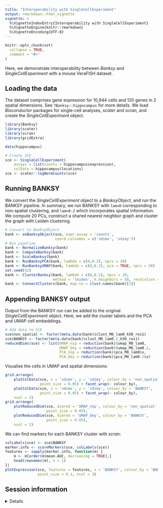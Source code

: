 ```yaml
---
title: "Interoperability with SingleCellExperiment"
output: rmarkdown::html_vignette
vignette: >
  %\VignetteIndexEntry{Interoperability with SingleCellExperiment}
  %\VignetteEngine{knitr::rmarkdown}
  %\VignetteEncoding{UTF-8}
---
```


```r
knitr::opts_chunk$set(
  collapse = TRUE,
  comment = "#>"
)
```

Here, we demonstrate interoperability between *Banksy* and 
*SingleCellExperiment* with a mouse VeraFISH dataset.  

## Loading the data

The dataset comprises gene expression for 10,944 cells and 120 genes in 2 
spatial dimensions. See `?Banksy::hippocampus` for more details. We load 
*Bioconductor* packages for single-cell analyses, *scater* and *scran*, and
create the *SingleCellExperiment* object. 

```r
library(Banksy)
library(scater)
library(scran)
library(gridExtra)

data(hippocampus)

# Create SCE
sce <- SingleCellExperiment(
    assays = list(counts = hippocampus$expression), 
    colData = hippocampus$locations)
sce <- scater::logNormCounts(sce)
```

## Running BANKSY

We convert the *SingleCellExperiment* object to a *BanksyObject*, and run the
BANKSY pipeline. In summary, we run BANKSY with `lam=0` corresponding to 
non-spatial clustering, and `lam=0.2` which incorporates spatial information. 
We compute 20 PCs, construct a shared nearest neighbor graph and cluster the
graph with Leiden clustering. 

```r
# Convert to BanksyObject
bank <- asBanksyObject(sce, expr.assay = 'counts', 
                       coord.colnames = c('sdimx', 'sdimy'))
# Run pipeline
bank <- NormalizeBanksy(bank)
bank <- ComputeBanksy(bank)
bank <- ScaleBanksy(bank)
bank <- RunBanksyPCA(bank, lambda = c(0,0.2), npcs = 20)
bank <- RunBanksyUMAP(bank, lambda = c(0,0.2), pca = TRUE, npcs = 20)
set.seed(42)
bank <- ClusterBanksy(bank, lambda = c(0,0.2), npcs = 20, 
                      method = 'leiden', k.neighbors = 50, resolution = 1)
bank <- ConnectClusters(bank, map.to = clust.names(bank)[1])
```

## Appending BANKSY output

Output from the BANKSY run can be added to the original *SingleCellExperiment*
object. Here, we add the cluster labels and the PCA and UMAP cell embeddings. 

```r
# Add data to SCE
sce$non_spatial <- factor(meta.data(bank)$clust_M0_lam0_k50_res1)
sce$BANKSY <- factor(meta.data(bank)$clust_M0_lam0.2_k50_res1)
reducedDims(sce) <- list(UMAP_nsp = reduction(bank)$umap_M0_lam0,
                         UMAP_bky = reduction(bank)$umap_M0_lam0.2,
                         PCA_nsp = reduction(bank)$pca_M0_lam0$x,
                         PCA_bky = reduction(bank)$pca_M0_lam0.2$x)
```

Visualise the cells in UMAP and spatial dimensions:

```r
grid.arrange(
    plotColData(sce, x = 'sdimx', y = 'sdimy', colour_by = 'non_spatial',
                point_size = 0.05) + facet_wrap(~ colour_by),
    plotColData(sce, x = 'sdimx', y = 'sdimy', colour_by = 'BANKSY',
                point_size = 0.05) + facet_wrap(~ colour_by),
    ncol = 2)
grid.arrange(
    plotReducedDim(sce, dimred = 'UMAP_nsp', colour_by = 'non_spatial', 
                   point_size = 0.05),
    plotReducedDim(sce, dimred = 'UMAP_bky', colour_by = 'BANKSY', 
                   point_size = 0.05),
    ncol = 2)
```

We can find markers for each BANKSY cluster with *scran*:

```r
colLabels(sce) <- sce$BANKSY
marker.info <- scoreMarkers(sce, colLabels(sce))
features <- sapply(marker.info, function(m) {
    m <- m[order(m$mean.AUC, decreasing = TRUE),]
    head(rownames(m), n = 1)
})
plotExpression(sce, features = features, x = 'BANKSY', colour_by = 'BANKSY',
               point_size = 0.1, ncol = 3)

```

## Session information

<details>

```r
sessionInfo()
```

</details>
